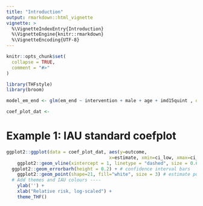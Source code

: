 ```yaml
---
title: "Introduction"
output: rmarkdown::html_vignette
vignette: >
  %\VignetteIndexEntry{Introduction}
  %\VignetteEngine{knitr::rmarkdown}
  %\VignetteEncoding{UTF-8}
---
```


```r
knitr::opts_chunk$set(
  collapse = TRUE,
  comment = "#>"
)
```

```r
library(THFstyle)
library(broom)
```

```r
 
model_em_end <- glm(em_end ~ intervention + male + age + imd15quint , data=cleaned_dat, family = poisson(link = "log"))

coef_plot_dat <-

```


# Example 1: IAU standard coefplot

```r
ggplot2::ggplot(data = coef_plot_dat, aes(y=outcome,
                                      x=estimate, xmin=ci_low, xmax=ci_high, color = measure)) +
    ggplot2::geom_vline(xintercept = 1, linetype = "dashed", size = 0.6, colour = "grey75") +  # plot a dashed line at null value (i.e. 1)
  ggplot2::geom_errorbarh(height = 0.2) + # confidence interval bars
    ggplot2::geom_point(shape=21, fill="white", size = 3) # estimate points
  # Add themes and IAU colours ----
    ylab('') +
    xlab("Relative risk, log-scaled") +
    theme_THF()
```
